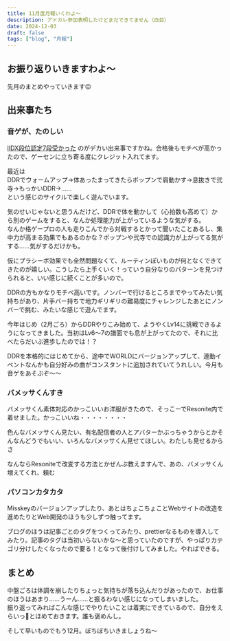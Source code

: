 ```yaml
---
title: 11月度月報いくわよ～
description: アドカレ参加表明したけどまだできてません（白目）
date: 2024-12-03
draft: false
tags: ["blog", "月報"]
---
```



## お振り返りいきますわよ～
先月のまとめやっていきます😉

## 出来事たち
### 音ゲが、たのしい
[IIDX段位認定7段受かった](/blog/2024-11-05) のがデカい出来事ですかね。合格後もモチベが高かったので、ゲーセンに立ち寄る度にクレジット入れてます。

最近は  
DDRでウォームアップ→体あったまってきたらポップンで肩動かす→息抜きで弐寺→もっかいDDR→……  
という感じのサイクルで楽しく遊んでいます。  

気のせいじゃないと思うんだけど、DDRで体を動かして（心拍数も高めて）から別のゲームをすると、なんか処理能力が上がっているような気がする。  
なんか格ゲープロの人も走りこんでから対戦するとかって聞いたことあるし、集中力が高まる効果でもあるのかな？ポップンや弐寺での認識力が上がってる気がする……気がするだけかも。

仮にプラシーボ効果でも全然問題なくて、ルーティンぽいものが何となくできてきたのが嬉しい。こうしたら上手くいく！っていう自分なりのパターンを見つけられると、いい感じに続くことが多いので。

DDRの方もかなりモチベ高いです。ノンバーで行けるところまでやってみたい気持ちがあり、片手バー持ちで地力ギリギリの難易度にチャレンジしたあとにノンバーで挑む、みたいな感じで遊んでます。

<Misskey noteId="a16936yeiv" UUID="4c777ec3-3d3a-42f5-b210-e8cb87efd1dd" />

今年はじめ（2月ごろ）からDDRやりこみ始めて、ようやくLv14に挑戦できるようになってきました。当初はLv6～7の譜面でも息が上がってたので、それに比べたらだいぶ進歩したのでは！？

DDRを本格的にはじめてから、途中でWORLDにバージョンアップして、連動イベントなんかも自分好みの曲がコンスタントに追加されていてうれしい。今月も音ゲをあそぶぞ～～

### バメッサくんすき

<Fig caption="バメッサ対応 民族風衣装『ルンナ』">
  <Misskey noteId="a0fcg1jo20" UUID="43b19e44-7706-4530-a29a-e11fb6c3ae81" />
</Fig>

バメッサくん素体対応のかっこいいお洋服がきたので、そっこーでResonite内で着せました。かっこいいね・・・・・・・・

色んなバメッサくん見たい、有名配信者の人とアバターかぶっちゃうからとかそんなんどうでもいい、いろんなバメッサくん見せてほしい。わたしも見せるからさ

なんならResoniteで改変する方法とかぜんぶ教えますんで、あの、バメッサくん増えてくれ、頼む

### パソコンカタカタ

<Fig caption="baajon appuは誤字じゃないよ">
  <Misskey noteId="a0wbma3wyl" UUID="a9f92722-344a-4e5f-b5b0-cbd2708943c2" />
</Fig>

Misskeyのバージョンアップしたり、あとはちょこちょことWebサイトの改造を進めたりとWeb開発のほうも少しずつ触ってます。

ブログのほうは記事ごとのタグをつくってみたり、prettierなるものを導入してみたり。記事のタグは当初いらないかな～と思っていたのですが、やっぱりカテゴリ分けしたくなったので要る！となって後付けしてみました。やればできる。

## まとめ

中盤ごろは体調を崩したりちょっと気持ちが落ち込んだりがあったので、お仕事のほうはあまり……うーん……と振るわない感じになってしまいました。  
振り返ってみればこんな感じでやりたいことは着実にできているので、自分をえらいっ👏とほめておきます。誰も褒めんし。

そして早いものでもう12月。ぼちぼちいきましょうね～
